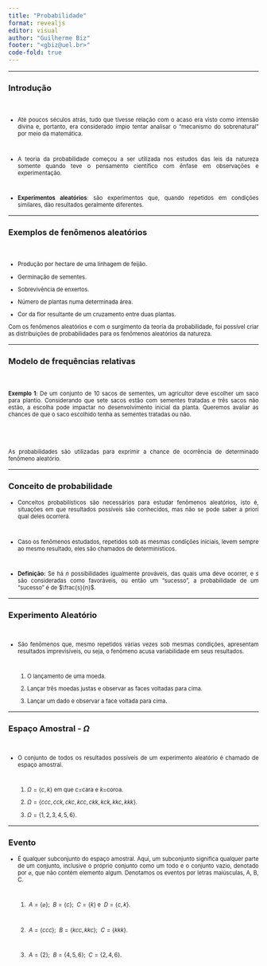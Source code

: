 ```yaml
---
title: "Probabilidade"
format: revealjs
editor: visual
author: "Guilherme Biz"
footer: "<gbiz@uel.br>" 
code-fold: true
---
```


------------------------------------------------------------------------

### Introdução

<br>

::: {style="text-align: justify;font-size: 0.8em;"}
-   Até poucos séculos atrás, tudo que tivesse relação com o acaso era visto como intensão divina e, portanto, era considerado ímpio tentar analisar o "mecanismo do sobrenatural" por meio da matemática.

    <br>

-   A teoria da probabilidade começou a ser utilizada nos estudos das leis da natureza somente quando teve o pensamento científico com ênfase em observações e experimentação.

    <br>

-   **Experimentos aleatórios**: são experimentos que, quando repetidos em condições similares, dão resultados geralmente diferentes.
:::

------------------------------------------------------------------------

### Exemplos de fenômenos aleatórios

<br>

::: {style="text-align: justify;font-size: 0.8em;"}
-   Produção por hectare de uma linhagem de feijão.

-   Germinação de sementes.

-   Sobrevivência de enxertos.

-   Número de plantas numa determinada área.

-   Cor da flor resultante de um cruzamento entre duas plantas.

Com os fenômenos aleatórios e com o surgimento da teoria da probabilidade, foi possível criar as distribuições de probabilidades para os fenômenos aleatórios da natureza.
:::

------------------------------------------------------------------------

### Modelo de frequências relativas

<br>

::: {style="text-align: justify;font-size: 0.8em;"}
**Exemplo 1**: De um conjunto de 10 sacos de sementes, um agricultor deve escolher um saco para plantio. Considerando que sete sacos estão com sementes tratadas e três sacos não estão, a escolha pode impactar no desenvolvimento inicial da planta. Queremos avaliar as chances de que o saco escolhido tenha as sementes tratadas ou não.

<br>

\begin{array}{c|cc|c}\hline
Saco & Tratado & Não tratado & Total \\
Freq. relativa &  \frac{7}{10} & \frac{3}{10}  & 1\\\hline
\end{array}

<br>

As probabilidades são utilizadas para exprimir a chance de ocorrência de determinado fenômeno aleatório.
:::

------------------------------------------------------------------------

### Conceito de probabilidade

::: {style="text-align: justify;font-size: 0.8em;"}
-   Conceitos probabilísticos são necessários para estudar fenômenos aleatórios, isto é, situações em que resultados possíveis são conhecidos, mas não se pode saber a priori qual deles ocorrerá.

<br>

-   Caso os fenômenos estudados, repetidos sob as mesmas condições iniciais, levem sempre ao mesmo resultado, eles são chamados de determinísticos.

<br>

-   **Definição:** Se há $n$ possibilidades igualmente prováveis, das quais uma deve ocorrer, e $s$ são consideradas como favoráveis, ou então um "sucesso", a probabilidade de um "sucesso" é de $\frac{s}{n}$.
:::

------------------------------------------------------------------------

### Experimento Aleatório

::: {style="text-align: justify;font-size: 0.8em;"}
<br>

-   São fenômenos que, mesmo repetidos várias vezes sob mesmas condições, apresentam resultados imprevisíveis, ou seja, o fenômeno acusa variabilidade em seus resultados.

    <br>

    1.  O lançamento de uma moeda.

    2.  Lançar três moedas justas e observar as faces voltadas para cima.

    3.  Lançar um dado e observar a face voltada para cima.
:::

------------------------------------------------------------------------

### Espaço Amostral - $\Omega$

::: {style="text-align: justify;font-size: 0.8em;"}
<br>

-   O conjunto de todos os resultados possíveis de um experimento aleatório é chamado de espaço amostral.

    <br>

    1.  $\Omega=\left\{c,k\right\}$ em que $c=$cara e $k=$coroa.

    2.  $\Omega=\left\{ccc,cck,ckc,kcc,ckk,kck,kkc,kkk\right\}$.

    3.  $\Omega=\left\{1,2,3,4,5,6\right\}$.
:::

------------------------------------------------------------------------

### Evento

::: {style="text-align: justify;font-size: 0.8em;"}
-   É qualquer subconjunto do espaço amostral. Aqui, um subconjunto significa qualquer parte de um conjunto, inclusive o próprio conjunto como um todo e o conjunto vazio, denotado por $\varnothing$, que não contém elemento algum. Denotamos os eventos por letras maiúsculas, A, B, C.

    <br>

    1.  $~A=\left\{ \varnothing \right\}$; $~B=\left\{c\right\}$; $~C=\left\{k\right\}$ e $~D=\left\{c,k\right\}$.

        <br>

    2.  $~A=\left\{ccc\right\}$; $~B=\left\{kcc,kkc\right\}$; $~C=\left\{kkk\right\}$.

        <br>

    3.  $~A=\left\{2\right\}$; $~B=\left\{4,5,6\right\}$; $~C=\left\{2,4,6\right\}$.
:::
